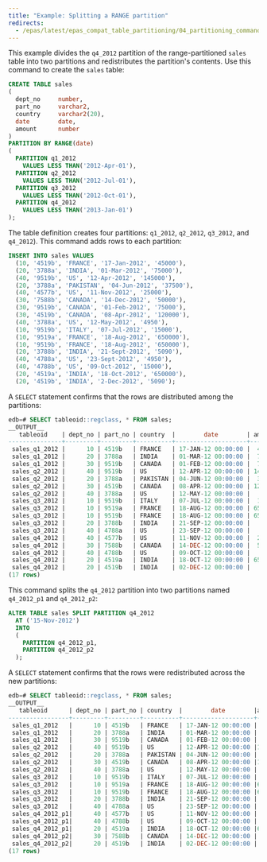 ```yaml
---
title: "Example: Splitting a RANGE partition"
redirects:
  - /epas/latest/epas_compat_table_partitioning/04_partitioning_commands_compatible_with_oracle_databases/04_alter_table_split_partition/02_example_splitting_a_range_partition/ #generated for docs/epas/reorg-role-use-case-mode
---
```


<div id="example_splitting_a_range_partition" class="registered_link"></div>

This example divides the `q4_2012` partition of the range-partitioned `sales` table into two partitions and redistributes the partition's contents. Use this command to create the `sales` table:

```sql
CREATE TABLE sales
(
  dept_no     number,
  part_no     varchar2,
  country     varchar2(20),
  date        date,
  amount      number
)
PARTITION BY RANGE(date)
(
  PARTITION q1_2012
    VALUES LESS THAN('2012-Apr-01'),
  PARTITION q2_2012
    VALUES LESS THAN('2012-Jul-01'),
  PARTITION q3_2012
    VALUES LESS THAN('2012-Oct-01'),
  PARTITION q4_2012
    VALUES LESS THAN('2013-Jan-01')
);
```

The table definition creates four partitions: `q1_2012`, `q2_2012`, `q3_2012`, and `q4_2012`). This command adds rows to each partition:

```sql
INSERT INTO sales VALUES
  (10, '4519b', 'FRANCE', '17-Jan-2012', '45000'),
  (20, '3788a', 'INDIA', '01-Mar-2012', '75000'),
  (40, '9519b', 'US', '12-Apr-2012', '145000'),
  (20, '3788a', 'PAKISTAN', '04-Jun-2012', '37500'),
  (40, '4577b', 'US', '11-Nov-2012', '25000'),
  (30, '7588b', 'CANADA', '14-Dec-2012', '50000'),
  (30, '9519b', 'CANADA', '01-Feb-2012', '75000'),
  (30, '4519b', 'CANADA', '08-Apr-2012', '120000'),
  (40, '3788a', 'US', '12-May-2012', '4950'),
  (10, '9519b', 'ITALY', '07-Jul-2012', '15000'),
  (10, '9519a', 'FRANCE', '18-Aug-2012', '650000'),
  (10, '9519b', 'FRANCE', '18-Aug-2012', '650000'),
  (20, '3788b', 'INDIA', '21-Sept-2012', '5090'),
  (40, '4788a', 'US', '23-Sept-2012', '4950'),
  (40, '4788b', 'US', '09-Oct-2012', '15000'),
  (20, '4519a', 'INDIA', '18-Oct-2012', '650000'),
  (20, '4519b', 'INDIA', '2-Dec-2012', '5090');
```

A `SELECT` statement confirms that the rows are distributed among the partitions:

```sql
edb=# SELECT tableoid::regclass, * FROM sales;
__OUTPUT__
   tableoid    | dept_no | part_no | country  |        date        | amount
---------------+---------+---------+----------+--------------------+--------
 sales_q1_2012 |      10 | 4519b   | FRANCE   | 17-JAN-12 00:00:00 |  45000
 sales_q1_2012 |      20 | 3788a   | INDIA    | 01-MAR-12 00:00:00 |  75000
 sales_q1_2012 |      30 | 9519b   | CANADA   | 01-FEB-12 00:00:00 |  75000
 sales_q2_2012 |      40 | 9519b   | US       | 12-APR-12 00:00:00 | 145000
 sales_q2_2012 |      20 | 3788a   | PAKISTAN | 04-JUN-12 00:00:00 |  37500
 sales_q2_2012 |      30 | 4519b   | CANADA   | 08-APR-12 00:00:00 | 120000
 sales_q2_2012 |      40 | 3788a   | US       | 12-MAY-12 00:00:00 |   4950
 sales_q3_2012 |      10 | 9519b   | ITALY    | 07-JUL-12 00:00:00 |  15000
 sales_q3_2012 |      10 | 9519a   | FRANCE   | 18-AUG-12 00:00:00 | 650000
 sales_q3_2012 |      10 | 9519b   | FRANCE   | 18-AUG-12 00:00:00 | 650000
 sales_q3_2012 |      20 | 3788b   | INDIA    | 21-SEP-12 00:00:00 |   5090
 sales_q3_2012 |      40 | 4788a   | US       | 23-SEP-12 00:00:00 |   4950
 sales_q4_2012 |      40 | 4577b   | US       | 11-NOV-12 00:00:00 |  25000
 sales_q4_2012 |      30 | 7588b   | CANADA   | 14-DEC-12 00:00:00 |  50000
 sales_q4_2012 |      40 | 4788b   | US       | 09-OCT-12 00:00:00 |   15000
 sales_q4_2012 |      20 | 4519a   | INDIA    | 18-OCT-12 00:00:00 | 650000
 sales_q4_2012 |      20 | 4519b   | INDIA    | 02-DEC-12 00:00:00 |   5090
(17 rows)
```

This command splits the `q4_2012` partition into two partitions named `q4_2012_p1` and `q4_2012_p2`:

```sql
ALTER TABLE sales SPLIT PARTITION q4_2012
  AT ('15-Nov-2012')
  INTO
  (
    PARTITION q4_2012_p1,
    PARTITION q4_2012_p2
  );
```

A `SELECT` statement confirms that the rows were redistributed across the new partitions:

```sql
edb=# SELECT tableoid::regclass, * FROM sales;
__OUTPUT__
   tableoid      | dept_no | part_no | country  |        date        |amount
-----------------+---------+---------+----------+--------------------+------
 sales_q1_2012   |      10 | 4519b   | FRANCE   | 17-JAN-12 00:00:00 | 45000
 sales_q1_2012   |      20 | 3788a   | INDIA    | 01-MAR-12 00:00:00 | 75000
 sales_q1_2012   |      30 | 9519b   | CANADA   | 01-FEB-12 00:00:00 | 75000
 sales_q2_2012   |      40 | 9519b   | US       | 12-APR-12 00:00:00 |145000
 sales_q2_2012   |      20 | 3788a   | PAKISTAN | 04-JUN-12 00:00:00 | 37500
 sales_q2_2012   |      30 | 4519b   | CANADA   | 08-APR-12 00:00:00 |120000
 sales_q2_2012   |      40 | 3788a   | US       | 12-MAY-12 00:00:00 |  4950
 sales_q3_2012   |      10 | 9519b   | ITALY    | 07-JUL-12 00:00:00 | 15000
 sales_q3_2012   |      10 | 9519a   | FRANCE   | 18-AUG-12 00:00:00 |650000
 sales_q3_2012   |      10 | 9519b   | FRANCE   | 18-AUG-12 00:00:00 |650000
 sales_q3_2012   |      20 | 3788b   | INDIA    | 21-SEP-12 00:00:00 |  5090
 sales_q3_2012   |      40 | 4788a   | US       | 23-SEP-12 00:00:00 |  4950
 sales_q4_2012_p1|      40 | 4577b   | US       | 11-NOV-12 00:00:00 | 25000
 sales_q4_2012_p1|      40 | 4788b   | US       | 09-OCT-12 00:00:00 | 15000
 sales_q4_2012_p1|      20 | 4519a   | INDIA    | 18-OCT-12 00:00:00 |650000
 sales_q4_2012_p2|      30 | 7588b   | CANADA   | 14-DEC-12 00:00:00 | 50000
 sales_q4_2012_p2|      20 | 4519b   | INDIA    | 02-DEC-12 00:00:00 |  5090
(17 rows)
```
